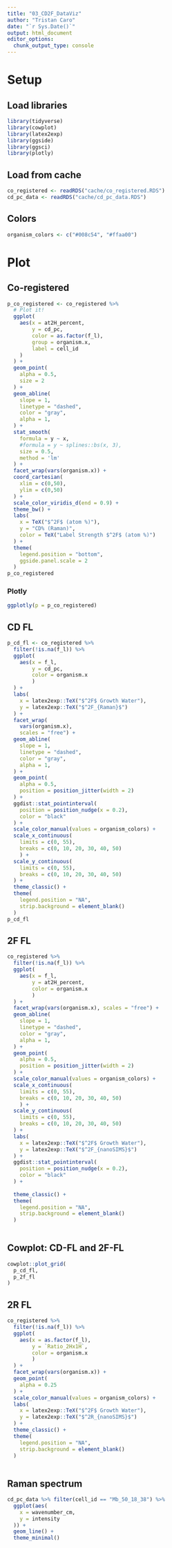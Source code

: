 ```yaml
---
title: "03_CD2F_DataViz"
author: "Tristan Caro"
date: "`r Sys.Date()`"
output: html_document
editor_options: 
  chunk_output_type: console
---
```


# Setup

## Load libraries

```r
library(tidyverse)
library(cowplot)
library(latex2exp)
library(ggside)
library(ggsci)
library(plotly)
```

## Load from cache

```r
co_registered <- readRDS("cache/co_registered.RDS")
cd_pc_data <- readRDS("cache/cd_pc_data.RDS")
```

## Colors
```r
organism_colors <- c("#008c54", "#ffaa00")
```

# Plot

## Co-registered

```r
p_co_registered <- co_registered %>% 
  # Plot it!
  ggplot(
    aes(x = at2H_percent,
        y = cd_pc,
        color = as.factor(f_l),
        group = organism.x,
        label = cell_id
    )
  ) +
  geom_point(
    alpha = 0.5,
    size = 2
  ) +
  geom_abline(
    slope = 1,
    linetype = "dashed",
    color = "gray",
    alpha = 1,
  ) +
  stat_smooth(
    formula = y ~ x,
    #formula = y ~ splines::bs(x, 3),
    size = 0.5,
    method = 'lm'
  ) +
  facet_wrap(vars(organism.x)) +
  coord_cartesian(
    xlim = c(0,50), 
    ylim = c(0,50)
  ) +
  scale_color_viridis_d(end = 0.9) +
  theme_bw() +
  labs(
    x = TeX("$^2F$ (atom %)"),
    y = "CD% (Raman)",
    color = TeX("Label Strength $^2F$ (atom %)")
  ) +
  theme(
    legend.position = "bottom",
    ggside.panel.scale = 2
  )
p_co_registered
```

### Plotly
```r
ggplotly(p = p_co_registered)
```

## CD FL

```r
p_cd_fl <- co_registered %>% 
  filter(!is.na(f_l)) %>% 
  ggplot(
    aes(x = f_l,
        y = cd_pc,
        color = organism.x
        )
  ) +
  labs(
    x = latex2exp::TeX("$^2F$ Growth Water"),
    y = latex2exp::TeX("$^2F_{Raman}$")
  ) +
  facet_wrap(
    vars(organism.x), 
    scales = "free") +
  geom_abline(
    slope = 1,
    linetype = "dashed",
    color = "gray",
    alpha = 1,
  ) +
  geom_point(
    alpha = 0.5,
    position = position_jitter(width = 2)
  ) +
  ggdist::stat_pointinterval(
    position = position_nudge(x = 0.2),
    color = "black"
  ) +
  scale_color_manual(values = organism_colors) + 
  scale_x_continuous(
    limits = c(0, 55),
    breaks = c(0, 10, 20, 30, 40, 50)
    ) +
  scale_y_continuous(
    limits = c(0, 55),
    breaks = c(0, 10, 20, 30, 40, 50)
  ) +
  theme_classic() +
  theme(
    legend.position = "NA",
    strip.background = element_blank()
  )
p_cd_fl
```

## 2F FL

```r
co_registered %>% 
  filter(!is.na(f_l)) %>% 
  ggplot(
    aes(x = f_l,
        y = at2H_percent,
        color = organism.x
        )
  ) +
  facet_wrap(vars(organism.x), scales = "free") +
  geom_abline(
    slope = 1,
    linetype = "dashed",
    color = "gray",
    alpha = 1,
  ) +
  geom_point(
    alpha = 0.5,
    position = position_jitter(width = 2)
  ) +
  scale_color_manual(values = organism_colors) + 
  scale_x_continuous(
    limits = c(0, 55),
    breaks = c(0, 10, 20, 30, 40, 50)
    ) +
  scale_y_continuous(
    limits = c(0, 55),
    breaks = c(0, 10, 20, 30, 40, 50)
  ) +
  labs(
    x = latex2exp::TeX("$^2F$ Growth Water"),
    y = latex2exp::TeX("$^2F_{nanoSIMS}$")
  ) +
  ggdist::stat_pointinterval(
    position = position_nudge(x = 0.2),
    color = "black"
  ) +
  
  theme_classic() +
  theme(
    legend.position = "NA",
    strip.background = element_blank()
  )
  
```

## Cowplot: CD-FL and 2F-FL

```r
cowplot::plot_grid(
  p_cd_fl,
  p_2f_fl
)
```

## 2R FL

```r
co_registered %>% 
  filter(!is.na(f_l)) %>% 
  ggplot(
    aes(x = as.factor(f_l),
        y = `Ratio_2Hx1H`,
        color = organism.x
        )
  ) +
  facet_wrap(vars(organism.x)) +
  geom_point(
    alpha = 0.25
  ) +
  scale_color_manual(values = organism_colors) + 
  labs(
    x = latex2exp::TeX("$^2F$ Growth Water"),
    y = latex2exp::TeX("$^2R_{nanoSIMS}$")
  ) +
  theme_classic() +
  theme(
    legend.position = "NA",
    strip.background = element_blank()
  )
  
```


## Raman spectrum

```r
cd_pc_data %>% filter(cell_id == "Mb_50_18_38") %>% 
  ggplot(aes(
    x = wavenumber_cm,
    y = intensity
  )) +
  geom_line() +
  theme_minimal()
```

